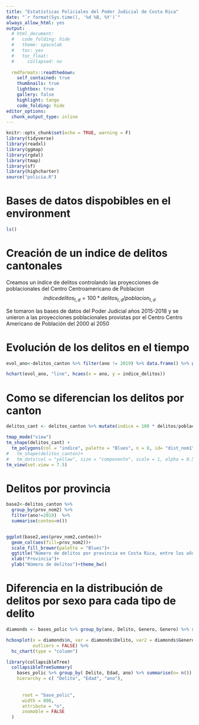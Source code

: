 ```yaml
---
title: "Estatísticas Policiales del Poder Judicial de Costa Rica"
date: "`r format(Sys.time(), '%d %B, %Y')`"
always_allow_html: yes
output:
  # html_document:
  #   code_folding: hide
  #   theme: spacelab
  #   toc: yes
  #   toc_float:
  #     collapsed: no
  
  rmdformats::readthedown:
    self_contained: true
    thumbnails: true
    lightbox: true
    gallery: false
    highlight: tango
    code_folding: hide
editor_options:
  chunk_output_type: inline
---
```


```r
knitr::opts_chunk$set(echo = TRUE, warning = F)
library(tidyverse)
library(readxl)
library(ggmap)
library(rgdal)
library(tmap)
library(sf)
library(highcharter)
source("policia.R")
```


# Bases de datos dispobibles en el environment
```r
ls() 
```

# Creación de un indice de delitos cantonales
Creamos un índice de delitos controlando las proyecciones de poblacionales del Centro Centroamericano de Poblacion
$$indice delitos_{t, d} = 100 * delitos_{t, d} / poblacion_{t, d}  $$

Se tomaron las bases de datos del Poder Judicial años 2015-2018 y se unieron a las proyecciones poblacionales provistas por el Centro Centro Americano de Población del 2000 al 2050

# Evolución de los delitos en el tiempo
```r
evol_ano<-delitos_canton %>% filter(ano != 2019) %>% data.frame() %>% group_by(ano) %>% select(ano, poblacion, delitos) %>% summarise(delitos = sum(delitos, na.rm = T), poblacion = sum(poblacion, na.rm = T)) %>%  mutate(indice_delitos = 100*delitos / poblacion)

hchart(evol_ano, "line", hcaes(x = ano, y = indice_delitos))

```



# Como se diferencian los delitos por canton
```r
delitos_cant <- delitos_canton %>% mutate(indice = 100 * delitos/poblacion)

tmap_mode("view")
tm_shape(delitos_cant) +
  tm_polygons(col = "indice", palette = "Blues", n = 8, id= "dist_nom1")+
#   tm_shape(delitos_canton)+
#   tm_dots(col = "yellow", size = "componente", scale = 1, alpha = 0.5)
tm_view(set.view = 7.5)
```

# Delitos por provincia
```r
base2<-delitos_canton %>% 
  group_by(prov_nom2) %>%
  filter(ano!=2019)  %>%
  summarise(conteo=n()) 


ggplot(base2,aes(prov_nom2,conteo))+
  geom_col(aes(fill=prov_nom2))+
  scale_fill_brewer(palette = "Blues")+
  ggtitle("Número de delitos por provincia en Costa Rica, entre los años 2015 y 2018")+
  xlab("Provincia")+
  ylab("Número de delitos")+theme_bw()
```




# Diferencia en la distribución de delitos por sexo para cada tipo de delito
```r
diamonds <- bases_polic %>% group_by(ano, Delito, Genero, Genero) %>% summarise(n=n())

hcboxplot(x = diamonds$n, var = diamonds$Delito, var2 = diamonds$Genero,
          outliers = FALSE) %>% 
  hc_chart(type = "column")

```



```r
library(collapsibleTree)
  collapsibleTreeSummary(
    bases_polic %>% group_by( Delito, Edad, ano) %>% summarise(n= n()),
    hierarchy = c( "Delito", "Edad", "ano"),
  
  
      root = "base_polic",
      width = 800,
      attribute = "n",
      zoomable = FALSE
  )


```

